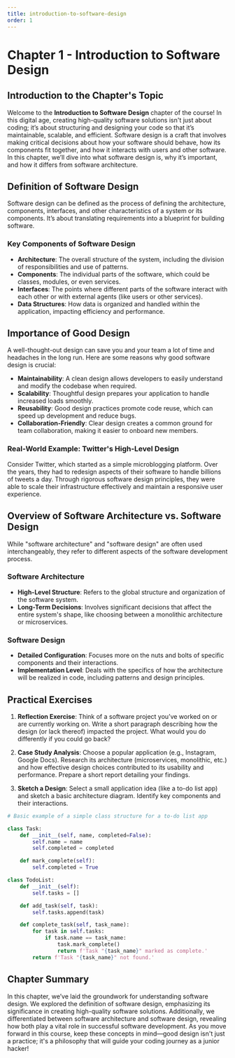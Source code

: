 ```yaml
---
title: introduction-to-software-design
order: 1
---
```


# Chapter 1 - Introduction to Software Design

## Introduction to the Chapter's Topic
Welcome to the **Introduction to Software Design** chapter of the course! In this digital age, creating high-quality software solutions isn't just about coding; it’s about structuring and designing your code so that it’s maintainable, scalable, and efficient. Software design is a craft that involves making critical decisions about how your software should behave, how its components fit together, and how it interacts with users and other software. In this chapter, we’ll dive into what software design is, why it’s important, and how it differs from software architecture.

## Definition of Software Design
Software design can be defined as the process of defining the architecture, components, interfaces, and other characteristics of a system or its components. It’s about translating requirements into a blueprint for building software.

### Key Components of Software Design
- **Architecture**: The overall structure of the system, including the division of responsibilities and use of patterns.
- **Components**: The individual parts of the software, which could be classes, modules, or even services.
- **Interfaces**: The points where different parts of the software interact with each other or with external agents (like users or other services).
- **Data Structures**: How data is organized and handled within the application, impacting efficiency and performance.

## Importance of Good Design
A well-thought-out design can save you and your team a lot of time and headaches in the long run. Here are some reasons why good software design is crucial:

- **Maintainability**: A clean design allows developers to easily understand and modify the codebase when required.
- **Scalability**: Thoughtful design prepares your application to handle increased loads smoothly.
- **Reusability**: Good design practices promote code reuse, which can speed up development and reduce bugs.
- **Collaboration-Friendly**: Clear design creates a common ground for team collaboration, making it easier to onboard new members.

### Real-World Example: Twitter's High-Level Design
Consider Twitter, which started as a simple microblogging platform. Over the years, they had to redesign aspects of their software to handle billions of tweets a day. Through rigorous software design principles, they were able to scale their infrastructure effectively and maintain a responsive user experience.

## Overview of Software Architecture vs. Software Design
While "software architecture" and "software design" are often used interchangeably, they refer to different aspects of the software development process.

### Software Architecture
- **High-Level Structure**: Refers to the global structure and organization of the software system.
- **Long-Term Decisions**: Involves significant decisions that affect the entire system's shape, like choosing between a monolithic architecture or microservices.

### Software Design
- **Detailed Configuration**: Focuses more on the nuts and bolts of specific components and their interactions.
- **Implementation Level**: Deals with the specifics of how the architecture will be realized in code, including patterns and design principles.

## Practical Exercises
1. **Reflection Exercise**: Think of a software project you’ve worked on or are currently working on. Write a short paragraph describing how the design (or lack thereof) impacted the project. What would you do differently if you could go back?
   
2. **Case Study Analysis**: Choose a popular application (e.g., Instagram, Google Docs). Research its architecture (microservices, monolithic, etc.) and how effective design choices contributed to its usability and performance. Prepare a short report detailing your findings.

3. **Sketch a Design**: Select a small application idea (like a to-do list app) and sketch a basic architecture diagram. Identify key components and their interactions.

```python
# Basic example of a simple class structure for a to-do list app

class Task:
    def __init__(self, name, completed=False):
        self.name = name
        self.completed = completed

    def mark_complete(self):
        self.completed = True

class TodoList:
    def __init__(self):
        self.tasks = []

    def add_task(self, task):
        self.tasks.append(task)

    def complete_task(self, task_name):
        for task in self.tasks:
            if task.name == task_name:
                task.mark_complete()
                return f'Task "{task_name}" marked as complete.'
        return f'Task "{task_name}" not found.'
```

## Chapter Summary
In this chapter, we’ve laid the groundwork for understanding software design. We explored the definition of software design, emphasizing its significance in creating high-quality software solutions. Additionally, we differentiated between software architecture and software design, revealing how both play a vital role in successful software development. As you move forward in this course, keep these concepts in mind—good design isn't just a practice; it's a philosophy that will guide your coding journey as a junior hacker!